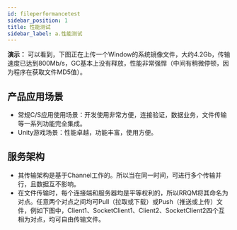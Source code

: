 ```yaml
---
id: fileperformancetest
sidebar_position: 1
title: 性能测试
sidebar_label: a.性能测试
---
```



**演示：** 可以看到，下图正在上传一个Window的系统镜像文件，大约4.2Gb，传输速度已达到800Mb/s，GC基本上没有释放，性能非常强悍（中间有稍微停顿，因为程序在获取文件MD5值）。

<a name="h6l2a"></a>

## 产品应用场景

- 常规C/S应用使用场景：开发使用非常方便，连接验证，数据业务，文件传输等一系列功能完全集成。
- Unity游戏场景：性能卓越，功能丰富，使用方便。 <a name="h50Dz"></a>

## 服务架构

- 其传输架构是基于Channel工作的。所以当在同一时间，可进行多个传输并行，且数据互不影响。
- 在文件传输时，每个连接端和服务器均是平等权利的，所以RRQM将其命名为对点。任意两个对点之间均可Pull（拉取或下载）或Push（推送或上传）文件，例如下图中，Client1、SocketClient1、Client2、SocketClient2四个互相为对点，均可自由传输文件。

